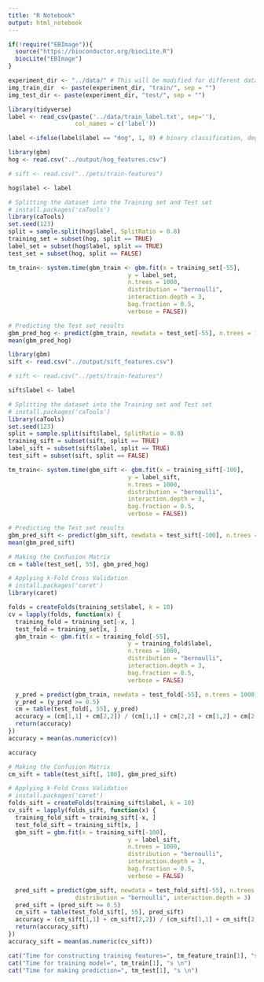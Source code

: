 ```yaml
---
title: "R Notebook"
output: html_notebook
---
```


```r
if(!require("EBImage")){
  source("https://bioconductor.org/biocLite.R")
  biocLite("EBImage")
}

```

```r
experiment_dir <- "../data/" # This will be modified for different data sets.
img_train_dir  <- paste(experiment_dir, "train/", sep = "")
img_test_dir <- paste(experiment_dir, "test/", sep = "")

```

```r
library(tidyverse)
label <- read_csv(paste('../data/train_label.txt', sep=''),
                   col_names = c('label'))

label <-ifelse(label$label == "dog", 1, 0) # binary classification, dog = 1, cat = 0. 

```

```r
library(gbm)
hog <- read.csv("../output/hog_features.csv")

# sift <- read.csv("../pets/train-features")

hog$label <- label

# Splitting the dataset into the Training set and Test set
# install.packages('caTools')
library(caTools)
set.seed(123)
split = sample.split(hog$label, SplitRatio = 0.8)
training_set = subset(hog, split == TRUE)
label_set = subset(hog$label, split == TRUE)
test_set = subset(hog, split == FALSE)

tm_train<- system.time(gbm_train <- gbm.fit(x = training_set[-55],
                                  y = label_set, 
                                  n.trees = 1000,
                                  distribution = "bernoulli",
                                  interaction.depth = 3,
                                  bag.fraction = 0.5,
                                  verbose = FALSE))

# Predicting the Test set results
gbm_pred_hog <- predict(gbm_train, newdata = test_set[-55], n.trees = 1, distribution = "bernoulli", interaction.depth = 3)
mean(gbm_pred_hog)
```


```r
library(gbm)
sift <- read.csv("../output/sift_features.csv")

# sift <- read.csv("../pets/train-features")

sift$label <- label

# Splitting the dataset into the Training set and Test set
# install.packages('caTools')
library(caTools)
set.seed(123)
split = sample.split(sift$label, SplitRatio = 0.8)
training_sift = subset(sift, split == TRUE)
label_sift = subset(sift$label, split == TRUE)
test_sift = subset(sift, split == FALSE)

tm_train<- system.time(gbm_sift <- gbm.fit(x = training_sift[-100],
                                  y = label_sift, 
                                  n.trees = 1000,
                                  distribution = "bernoulli",
                                  interaction.depth = 3,
                                  bag.fraction = 0.5,
                                  verbose = FALSE))

# Predicting the Test set results
gbm_pred_sift <- predict(gbm_sift, newdata = test_sift[-100], n.trees = 1, distribution = "bernoulli", interaction.depth = 3)
mean(gbm_pred_sift)
```

```r
# Making the Confusion Matrix
cm = table(test_set[, 55], gbm_pred_hog)

# Applying k-Fold Cross Validation
# install.packages('caret')
library(caret)

folds = createFolds(training_set$label, k = 10)
cv = lapply(folds, function(x) {
  training_fold = training_set[-x, ]
  test_fold = training_set[x, ]
  gbm_train <- gbm.fit(x = training_fold[-55],
                                  y = training_fold$label, 
                                  n.trees = 1000,
                                  distribution = "bernoulli",
                                  interaction.depth = 3,
                                  bag.fraction = 0.5,
                                  verbose = FALSE)

  y_pred = predict(gbm_train, newdata = test_fold[-55], n.trees = 1000)
  y_pred = (y_pred >= 0.5)
  cm = table(test_fold[, 55], y_pred)
  accuracy = (cm[1,1] + cm[2,2]) / (cm[1,1] + cm[2,2] + cm[1,2] + cm[2,1])
  return(accuracy)
})
accuracy = mean(as.numeric(cv))
```
```r
accuracy
```

```r
# Making the Confusion Matrix
cm_sift = table(test_sift[, 100], gbm_pred_sift)

# Applying k-Fold Cross Validation
# install.packages('caret')
folds_sift = createFolds(training_sift$label, k = 10)
cv_sift = lapply(folds_sift, function(x) {
  training_fold_sift = training_sift[-x, ]
  test_fold_sift = training_sift[x, ]
  gbm_sift = gbm.fit(x = training_sift[-100],
                                  y = label_sift, 
                                  n.trees = 1000,
                                  distribution = "bernoulli",
                                  interaction.depth = 3,
                                  bag.fraction = 0.5,
                                  verbose = FALSE)

  pred_sift = predict(gbm_sift, newdata = test_fold_sift[-55], n.trees = 1, 
                   distribution = "bernoulli", interaction.depth = 3)
  pred_sift = (pred_sift >= 0.5)
  cm_sift = table(test_fold_sift[, 55], pred_sift)
  accuracy = (cm_sift[1,1] + cm_sift[2,2]) / (cm_sift[1,1] + cm_sift[2,2] + cm_sift[1,2] + cm[2,1])
  return(accuracy_sift)
})
accuracy_sift = mean(as.numeric(cv_sift))
```


```r
cat("Time for constructing training features=", tm_feature_train[1], "s \n")
cat("Time for training model=", tm_train[1], "s \n")
cat("Time for making prediction=", tm_test[1], "s \n")

```


